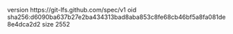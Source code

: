 version https://git-lfs.github.com/spec/v1
oid sha256:d6090ba637b27e2ba434313bad8aba853c8fe68cb46bf5a8fa081de8e4dca2d2
size 2552
